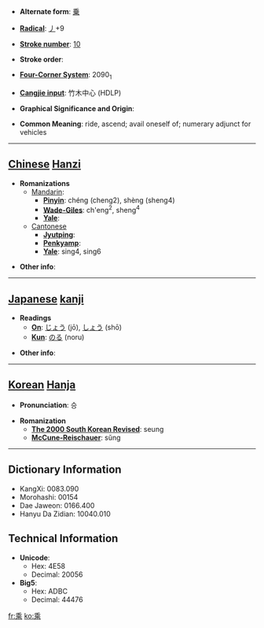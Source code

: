 * '''Alternate form''': [[乗]]

* '''[[Wiktionary:Chinese radical index| Radical]]''': [[Wiktionary:Chinese radical index 丿|丿]]+9

* '''[[Wiktionary:Chinese total strokes index|Stroke number]]''': [[Wiktionary:Chinese total strokes index 10|10]]

* '''Stroke order''': 

* '''[[Wiktionary:Chinese four corner index|Four-Corner System]]''': 2090<sub>1</sub>

* '''[[Wiktionary:Chinese Cangjie index|Cangjie input]]''': 竹木中心 (HDLP)

* '''Graphical Significance and Origin''': 

* '''Common Meaning''': ride, ascend; avail oneself of; numerary adjunct for vehicles

----

== [[Chinese]] [[Hanzi]] ==

* '''Romanizations'''
** [[Mandarin]]:
*** '''[[Pinyin]]''': chéng (cheng2), shèng (sheng4)
*** '''[[Wade-Giles]]''': ch'eng<sup>2</sup>, sheng<sup>4</sup>
*** '''[[Yale]]''': 
**[[Cantonese]]
***'''[[Jyutping]]''':
***'''[[Penkyamp]]''': 
***'''[[Yale]]''': sing4, sing6

* '''Other info''': 

----

== [[Japanese]] [[kanji]] ==

* '''Readings'''
** '''[[On]]''': [[じょう]] (jō), [[しょう]] (shō)
** '''[[Kun]]''': [[のる]] (noru)

* '''Other info''':  

----

== [[Korean]] [[Hanja]] ==

* '''Pronunciation''': 승

* '''Romanization'''
** '''[[The 2000 South Korean Revised Romanization|The 2000 South Korean Revised]]''': seung
** '''[[McCune-Reischauer]]''': sŭng

----

== Dictionary Information ==

* KangXi: 0083.090
* Morohashi: 00154
* Dae Jaweon: 0166.400
* Hanyu Da Zidian: 10040.010

== Technical Information ==

* '''Unicode''':
** Hex: 4E58
** Decimal: 20056
* '''Big5''':
** Hex: ADBC
** Decimal: 44476

[[fr:乘]]
[[ko:乘]]